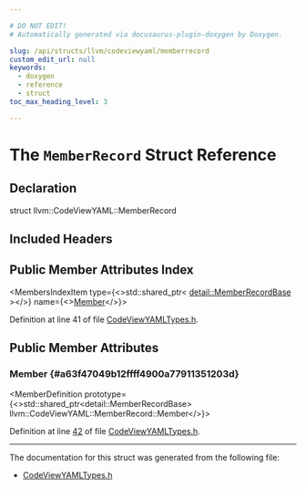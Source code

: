 ```yaml
---

# DO NOT EDIT!
# Automatically generated via docusaurus-plugin-doxygen by Doxygen.

slug: /api/structs/llvm/codeviewyaml/memberrecord
custom_edit_url: null
keywords:
  - doxygen
  - reference
  - struct
toc_max_heading_level: 3

---
```





# The `MemberRecord` Struct Reference

<DoxygenPage pluginConfig={pluginConfig}>



## Declaration

<CodeBlock>struct llvm::CodeViewYAML::MemberRecord</CodeBlock>

## Included Headers

<IncludesList>
<IncludesListItem
  filePath="llvm/ObjectYAML/CodeViewYAMLTypes.h"
  permalink="/docs/api/files/include/include/llvm/include/llvm/objectyaml/codeviewyamltypes-h"
  isLocal="true" />
</IncludesList>

## Public Member Attributes Index

<MembersIndex>

<MembersIndexItem
  type={<>std::shared&#95;ptr&lt; <a href="/docs/api/structs/llvm/codeviewyaml/detail/memberrecordbase">detail::MemberRecordBase</a> &gt;</>}
  name={<><a href="#a63f47049b12ffff4900a77911351203d">Member</a></>}>
</MembersIndexItem>

</MembersIndex>


Definition at line 41 of file <a href="/docs/api/files/include/include/llvm/include/llvm/objectyaml/codeviewyamltypes-h">CodeViewYAMLTypes.h</a>.

<SectionDefinition>

## Public Member Attributes

### Member {#a63f47049b12ffff4900a77911351203d}

<MemberDefinition
  prototype={<>std::shared&#95;ptr&lt;detail::MemberRecordBase&gt; llvm::CodeViewYAML::MemberRecord::Member</>}>

Definition at line <a href="/docs/api/files/include/include/llvm/include/llvm/objectyaml/codeviewyamltypes-h/#l00042">42</a> of file <a href="/docs/api/files/include/include/llvm/include/llvm/objectyaml/codeviewyamltypes-h">CodeViewYAMLTypes.h</a>.
</MemberDefinition>

</SectionDefinition>

<hr/>

The documentation for this struct was generated from the following file:

<ul>
<li><a href="/docs/api/files/include/include/llvm/include/llvm/objectyaml/codeviewyamltypes-h">CodeViewYAMLTypes.h</a></li>
</ul>

</DoxygenPage>
